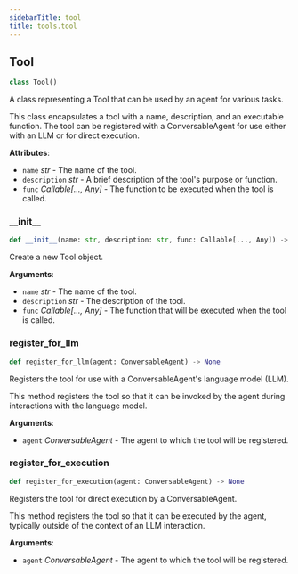 ```yaml
---
sidebarTitle: tool
title: tools.tool
---
```


## Tool

```python
class Tool()
```

A class representing a Tool that can be used by an agent for various tasks.

This class encapsulates a tool with a name, description, and an executable function.
The tool can be registered with a ConversableAgent for use either with an LLM or for direct execution.

**Attributes**:

- `name` _str_ - The name of the tool.
- `description` _str_ - A brief description of the tool's purpose or function.
- `func` _Callable[..., Any]_ - The function to be executed when the tool is called.

### \_\_init\_\_

```python
def __init__(name: str, description: str, func: Callable[..., Any]) -> None
```

Create a new Tool object.

**Arguments**:

- `name` _str_ - The name of the tool.
- `description` _str_ - The description of the tool.
- `func` _Callable[..., Any]_ - The function that will be executed when the tool is called.

### register\_for\_llm

```python
def register_for_llm(agent: ConversableAgent) -> None
```

Registers the tool for use with a ConversableAgent's language model (LLM).

This method registers the tool so that it can be invoked by the agent during
interactions with the language model.

**Arguments**:

- `agent` _ConversableAgent_ - The agent to which the tool will be registered.

### register\_for\_execution

```python
def register_for_execution(agent: ConversableAgent) -> None
```

Registers the tool for direct execution by a ConversableAgent.

This method registers the tool so that it can be executed by the agent,
typically outside of the context of an LLM interaction.

**Arguments**:

- `agent` _ConversableAgent_ - The agent to which the tool will be registered.

